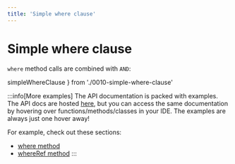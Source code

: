 ```yaml
---
title: 'Simple where clause'
---
```


# Simple where clause

`where` method calls are combined with `AND`:


  simpleWhereClause
} from './0010-simple-where-clause'

<div style={{ marginBottom: '1em' }}>
  <Playground code={simpleWhereClause} />
</div>

:::info[More examples]
The API documentation is packed with examples. The API docs are hosted [here](https://kysely-org.github.io/kysely-apidoc/),
but you can access the same documentation by hovering over functions/methods/classes in your IDE. The examples are always
just one hover away!

For example, check out these sections:
 - [where method](https://kysely-org.github.io/kysely-apidoc/interfaces/SelectQueryBuilder.html#where)
 - [whereRef method](https://kysely-org.github.io/kysely-apidoc/interfaces/SelectQueryBuilder.html#whereRef)
:::
